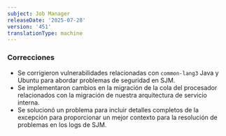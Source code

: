 ```yaml
---
subject: Job Manager
releaseDate: '2025-07-28'
version: '451'
translationType: machine
---
```


### Correcciones

* Se corrigieron vulnerabilidades relacionadas con `common-lang3` Java y Ubuntu para abordar problemas de seguridad en SJM.
* Se implementaron cambios en la migración de la cola del procesador relacionados con la migración de nuestra arquitectura de servicio interna.
* Se solucionó un problema para incluir detalles completos de la excepción para proporcionar un mejor contexto para la resolución de problemas en los logs de SJM.